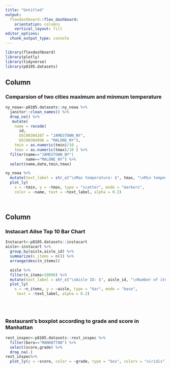 ```yaml
---
title: "Untitled"
output: 
  flexdashboard::flex_dashboard:
    orientation: columns
    vertical_layout: fill
editor_options: 
  chunk_output_type: console
---
```



```r
library(flexdashboard)
library(plotly)
library(tidyverse)
library(p8105.datasets)

```

Column {data-width=650}
-----------------------------------------------------------------------

### Comparsion of two cities maximum and minmum temperature

```r
ny_noaa<-p8105.datasets::ny_noaa %>% 
  janitor::clean_names() %>% 
  drop_na() %>% 
   mutate(
    name = recode(
      id, 
      USC00304207 = "JAMESTOWN_NY",
      USC00304996 = "MALONE_NY"),
    tmin = as.numeric(tmin)/10 ,
    tmax = as.numeric(tmax)/10 ) %>% 
  filter(name=="JAMESTOWN_NY"|
         name=="MALONE_NY") %>% 
  select(name,date,tmin,tmax)

ny_noaa %>%
  mutate(text_label = str_c("\nMax temperature: $", tmax, "\nMin temperaure: ", tmin,"\nArea: ",name)) %>% 
  plot_ly(
    x = ~tmin, y = ~tmax, type = "scatter", mode = "markers",
    color = ~name, text = ~text_label, alpha = 0.2)
  



```

Column {data-width=350}
-----------------------------------------------------------------------

### Instacart Ailse Top 10 Bar Chart

```r
Instacart<-p8105.datasets::instacart
aisle<-instacart %>%
  group_by(aisle,aisle_id) %>%
  summarize(n_items = n()) %>% 
  arrange(desc(n_items))

  aisle %>% 
  filter(n_items>10000) %>% 
  mutate(text_label = str_c("\nAisle ID: $", aisle_id, "\nNumber of items: ",n_items)) %>% 
  plot_ly(
    x = ~n_items, y = ~aisle, type = "bar", mode = "base",
     text = ~text_label, alpha = 0.2)
  
  
  
```

### Restaurant's boxplot according to grade and score in Manhattan

```r
rest_inspec<-p8105.datasets::rest_inspec %>% 
  filter(boro=="MANHATTAN") %>% 
  select(score,grade) %>% 
  drop_na(.) 
rest_inspec%>% 
  plot_ly(y = ~score, color = ~grade, type = "box", colors = "viridis")
  
```

